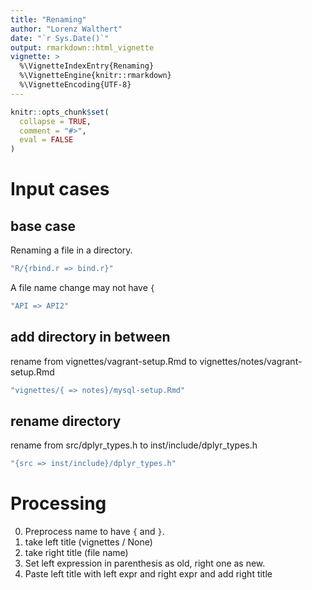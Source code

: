 ```yaml
---
title: "Renaming"
author: "Lorenz Walthert"
date: "`r Sys.Date()`"
output: rmarkdown::html_vignette
vignette: >
  %\VignetteIndexEntry{Renaming}
  %\VignetteEngine{knitr::rmarkdown}
  %\VignetteEncoding{UTF-8}
---
```


```r
knitr::opts_chunk$set(
  collapse = TRUE,
  comment = "#>",
  eval = FALSE
)
```

# Input cases

## base case 
Renaming a file in a directory.
```r
"R/{rbind.r => bind.r}"
```

A file name change may not have `{` 
```r
"API => API2"
```



## add directory in between
rename from vignettes/vagrant-setup.Rmd to vignettes/notes/vagrant-setup.Rmd
```r
"vignettes/{ => notes}/mysql-setup.Rmd" 
```



## rename directory
rename from src/dplyr_types.h to inst/include/dplyr_types.h

```r
"{src => inst/include}/dplyr_types.h"
```

# Processing

0. Preprocess name to have `{` and `}`.
1. take left title (vignettes / None)
2. take right title (file name)
3. Set left expression in parenthesis as old, right one as new.
4. Paste left title with left expr and right expr and add right title

